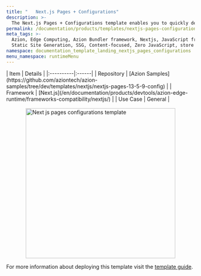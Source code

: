 ```yaml
---
title: "   Next.js Pages + Configurations"
description: >-
  The Next.js Pages + Configurations template enables you to quickly deploy a Next.js application with Pages Router and custom configurations. Next.js Pages + Configurations also creates files to implement the Pages Router format, to use a file-system router to map each file to a route. 
permalink: /documentation/products/templates/nextjs-pages-configurations/
meta_tags: >-
  Azion, Edge Computing, Azion Bundler framework, Nextjs, JavaScript frameworks,
  Static Site Generation, SSG, Content-focused, Zero JavaScript, store
namespace: documentation_template_landing_nextjs_pages_configurations
menu_namespace: runtimeMenu
---
```



<div class="[&_.flex.flex-col]:!gap-4 [&_.flex.flex-col]:md:!gap-8 [&_.flex.flex-col]:2xl:!gap-16">
  <SectionBasicContent
    titleTag="h2"
    description="The Next.js Pages + Configurations template enables you to quickly deploy a Next.js application with Pages Router and custom configurations. Next.js Pages + Configurations also creates files to implement the Pages Router format, to use a file-system router to map each file to a route. "
    buttons={[
      { label: "Deploy template", link: "https://console.azion.com/create/nextjs/nextjs-pages-configurations", outlined: false, icon: "ai ai-azion", iconPos: "left" },
      { label: "View demo", link: "https://kgbne63h30.map.azionedge.net/", severity: "secondary" }
    ]}
  />
</div>

<div style="display: flex; gap: 1rem; align-items: center; flex-direction: row; flex-wrap: wrap;">
  <div style="flex: 1; min-width: 300px;">
    | Item | Details |
    |:----------|:------|
    | Repository | [Azion Samples](https://github.com/aziontech/azion-samples/tree/dev/templates/nextjs/nextjs-pages-13-5-9-config) |
    | Framework | [Next.js](/en/documentation/products/devtools/azion-edge-runtime/frameworks-compatibility/nextjs/) |
    | Use Case | General |
  </div>
  <div style="display: flex; justify-content: center; align-items: center; flex: 1; min-width: 300px;">
    <img src="/assets/docs/images/uploads/template-showcase/nextjs/nextjs-pages-configurations.png" width="400" alt="Next js pages configurations template" style="max-width: 100%; height: auto;" />
  </div>
</div>

For more information about deploying this template visit the [template guide](/en/documentation/products/guides/nextjs-pages-configurations/).